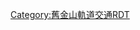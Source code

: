 {{Routemap
|navbar = 旧金山缆车系统RDT
|title = 旧金山缆车系统
|title color = white
|title bg color = #00477D
|map =
'''海德街海滩街'''! !\\uKSTRa!~lDRH\
海德街北角街! !\\uHST\
海德街海湾街! !\\uHST\uKSTRa!~lDRH~~'''泰勒街海湾街'''
海德街栗树街! !\\uHST\uHST~~哥伦布街栗树街
海德街[[倫巴底街 (三藩市)|伦巴底街]]! !\\uHST\uHST~~哥伦布街伦巴底街
海德街格林尼治街! !\\uHST\uHST~~美臣街格林尼治街
海德街[[榛子街]]! !\\uHST\uHST~~美臣街榛子街
海德街联合街! !\\uHST\uHST~~美臣街联合街
\\uHST\uHST~~海德街 │ 美臣街格林街
'''加利福尼亚街凡内斯街'''! !uENDEa\\uHST\uHST~~海德街 │ 美臣街瓦列霍街
加利福尼亚街波克街! !uHST\\uHST\uHST~~海德街 │ 美臣街百老汇街
加利福尼亚街拉金街! !uHST\\uHST\uHST~~海德街 │ 美臣街柏思域街
加利福尼亚街海德街! !uexABZl+l!~uHST\uxABZq+l\uSTRr!~uHST!~ulvHST@G-\uSTR~~昃臣街海德街
加利福尼亚街利文沃斯街! !uHST\uHST!~NULf\uHST!~NULg\uSTR~~华盛顿街 │ 昃臣街利文沃斯街
加利福尼亚街琼斯街! !uHST\uHST!~NULf\uHST!~NULg\uSTR~~华盛顿街 │ 昃臣街琼斯街
加利福尼亚街泰勒街! !uHST\uHST!~NULf\uHST!~NULg\uSTR~~华盛顿街 │ 昃臣街泰勒街
uSTR\ueABZg+l!~ulDST~L\ueABZgr!~ulDST~R\uSTR~~ ~~ ~~[[旧金山缆车博物馆|缆车博物馆及车厂]]
加利福尼亚街美臣街! !uHST\uSTR+l!~uHST!~ulv-HST@F!~NULf\uABZq+l!~uHST!~ulv-HST@F\uSTRr~~华盛顿街 │ 昃臣街美臣街
uSTR\uSTR+l!~uHST!~ulv-HST@F\uKHSTe!~uKHSTeq!~NULg\~~跑华街华盛顿街 │ 昃臣街
uSTR\uHST\\~~跑华街企李街
uSTR\uHST\\~~跑华街沙加缅度街
跑华街加利福尼亚街! !uSTRl\uTBHF\uHST+r\~~加利福尼亚街市德顿街
跑华街板街! !uHST\uHST~~加利福尼亚街都板街
跑华街布希街! !uHST\uHST~~加利福尼亚街乾尼街
跑华街萨特街! !uHST\uHST~~加利福尼亚街蒙哥马利街
跑华街邮政街! !uHST\uHST~~加利福尼亚街山森街
跑华街基立街! !uHST\uHST~~加利福尼亚街炮台街
跑华街奥法雷尔街! !uHST\uHST~~加利福尼亚街前街
{{rint|bart}} {{rint|sanfrancisco|metro}} ~~'''跑华街市场街'''~~ ! !uKSTRe!~lDRH\uHST~~加利福尼亚街戴维斯街
\uHST~~ ~~'''加利福尼亚街德拉姆街'''~~{{rint|sanfrancisco|metro}} {{rint|bart}}
\lENDE@G
}}<noinclude>
{{Rdt intro|[[旧金山缆车系统]]}}

[[Category:舊金山軌道交通RDT]]

</noinclude>